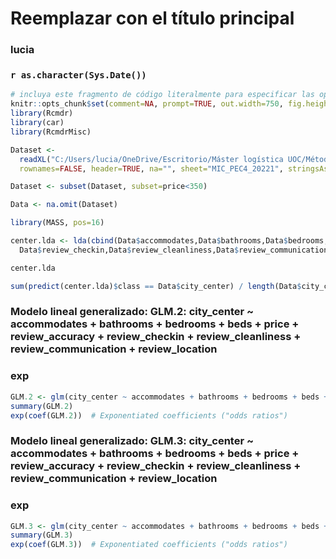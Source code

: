 <!-- R Commander Markdown Template -->

Reemplazar con el título principal
=======================

### lucia

### `r as.character(Sys.Date())`

```r
# incluya este fragmento de código literalmente para especificar las opciones
knitr::opts_chunk$set(comment=NA, prompt=TRUE, out.width=750, fig.height=8, fig.width=8)
library(Rcmdr)
library(car)
library(RcmdrMisc)
```

```r
Dataset <- 
  readXL("C:/Users/lucia/OneDrive/Escritorio/Máster logística UOC/Métodos cuantitativos/PEC4/MIC_PEC4_20221.xlsx", 
  rownames=FALSE, header=TRUE, na="", sheet="MIC_PEC4_20221", stringsAsFactors=TRUE)
```

```r
Dataset <- subset(Dataset, subset=price<350)
```

```r
Data <- na.omit(Dataset)
```

```r
library(MASS, pos=16)
```

```r
center.lda <- lda(cbind(Data$accommodates,Data$bathrooms,Data$bedrooms,Data$beds,Data$price,Data$review_accuracy,
  Data$review_checkin,Data$review_cleanliness,Data$review_communication,Data$review_location),Data$city_center)
```


```r
center.lda
```


```r
sum(predict(center.lda)$class == Data$city_center) / length(Data$city_center) * 100
```


### Modelo lineal generalizado: GLM.2: city_center ~ accommodates + bathrooms + bedrooms + beds + price + review_accuracy + review_checkin + review_cleanliness + review_communication + review_location

### exp
```r
GLM.2 <- glm(city_center ~ accommodates + bathrooms + bedrooms + beds + price + review_accuracy + review_checkin + review_cleanliness + review_communication + review_location, family=binomial(logit), data=Data)
summary(GLM.2)
exp(coef(GLM.2))  # Exponentiated coefficients ("odds ratios")
```


### Modelo lineal generalizado: GLM.3: city_center ~ accommodates + bathrooms + bedrooms + beds + price + review_accuracy + review_checkin + review_cleanliness + review_communication + review_location

### exp
```r
GLM.3 <- glm(city_center ~ accommodates + bathrooms + bedrooms + beds + price + review_accuracy + review_checkin + review_cleanliness + review_communication + review_location, family=binomial(logit), data=Data)
summary(GLM.3)
exp(coef(GLM.3))  # Exponentiated coefficients ("odds ratios")
```


